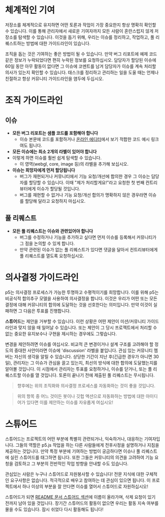 # 체계적인 기여

저장소를 체계적으로 유지하면 어떤 토론과 작업이 가장 중요한지 항상 명확히 확인할 수 있습니다. 이를 통해 관리자에서 새로운 기여자까지 모든 사람이 혼란스럽지 않게 저장소를 탐색할 수 있습니다. 이것을 돕기 위해, 우리는 이슈를 정리하고, 작업하고, 풀 리퀘스트하는 방법에 대한 가이드라인이 있습니다.

조직을 돕는 것은 기여하는 좋은 방법이 될 수 있습니다. 만약 버그 리포트에 예제 코드 같은 정보가 누락되었다면 편히 누락된 정보를 요청하십시오. 담당자가 할당된 이슈에 60일 동안 아무 활동이 없다면 그 이슈에 코멘트를 남겨 담당자가 이슈를 계속 처리할 의사가 있는지 확인할 수 있습니다. 태스크를 정리하고 관리하는 일을 도울 때는 언제나 친절하고 항상 커뮤니티 가이드라인을 염두에 두십시오.

# 조직 가이드라인

## 이슈

* **모든 버그 리포트는 샘플 코드를 포함해야 합니다**
  * 이슈 본문에 코드를 포함하거나 [온라인 에디터](editor.p5js.org)에서 보기 적합한 코드 예시 링크여도 됩니다.
* **모든 이슈에는 최소 2개의 라벨이 있어야 합니다**
* 이렇게 하면 이슈를 훨씬 쉽게 탐색할 수 있습니다.
  * 이 영역(webgl, core, image 등)의 라벨을 추가해 보십시오.
* **이슈는 희망자에게 먼저 할당됩니다**
  * 버그가 재현되거나 커뮤니티에서 기능 요청/개선에 합의한 경우 그 이슈는 담당자를 할당할 수 있습니다. 이때 "제가 처리할게요!"라고 요청한 첫 번째 컨트리뷰터에게 이슈가 할당될 것입니다.
  * 버그를 재현할 수 없거나 기능 요청/개선 합의가 명확하지 않은 경우라면 이슈를 할당해 달라고 요청하지 마십시오.

## 풀 리퀘스트

* **모든 풀 리퀘스트는 이슈와 관련있어야 합니다**
  * 버그를 수정하거나 기능을 추가하고 싶다면 먼저 이슈를 등록해서 커뮤니티가 그 점을 논의할 수 있게 합니다.
  * 만약 관련된 이슈가 없는 풀 리퀘스트가 있다면 댓글을 달아서 컨트리뷰터에게 풀 리퀘스트를 열도록 요청하십시오.

# 의사결정 가이드라인

p5는 의사결정 프로세스가 가능한 투명하고 수평적이기를 희망합니다. 이를 위해 p5는 비공식적 합의추구 모델을 사용하여 의사결정을 합니다. 이것은 우리가 어떤 또는 모든 결정에 대해 커뮤니티의 합의에 도달하는 것을 선호한다는 의미입니다. 만약 이것이 실패하면 그 다음은 투표를 진행합니다.

**스튜어드**는 제안을 거부할 수 있습니다. 이런 상황은 어떤 제안이 미션/커뮤니티 가이드라인과 맞지 않을 때 일어날 수 있습니다. 또는 제안이 그 당시 프로젝트에서 처리할 수 없는 중요한 유지보수나 구현을 제시하는 경우에도 그렇습니다.

변경을 제안하려면 이슈를 여십시오. 비교적 큰 변경이거나 설계 구조를 고려해야 할 정도의 중대한 사안이라면 이슈에 'discussion' 라벨을 붙입니다. 관심 있는 커뮤니티 멤버는 자신의 생각을 알릴 수 있습니다. 상당한 기간이 지난 후(긴급한 경우가 아니면 30일), 관리자는 그 이슈가 관심을 끌고 있는지, 최선의 방식에 대한 합의에 도달했는지를 알아볼 것입니다. 이 시점에서 관리자는 투표를 요청하거나, 이슈를 닫거나, 또는 풀 리퀘스트할 이슈를 열 것입니다. 토론이 끝나기 전에 제출된 풀 리퀘스트는 무시됩니다.

> 향후에는 위의 조직화와 의사결정 프로세스를 자동화하는 것이 좋을 것입니다.

> 위의 항목 중 어느 것이든 봇이나 깃헙 액션으로 자동화하는 방법에 대한 아이디어가 있다면 이를 제안하는 이슈를 자유롭게 여십시오!

# 스튜어드

스튜어드는 프로젝트의 어떤 부분에 특별히 관련되거나, 익숙하거나, 대응하는 기여자입니다. 그들의 역할은 p5.js 작업을 하는 다른 사람들에게 전후사정을 설명하거나 지침을 제공하는 것입니다. 만약 특정 부분에 기여하는 방법이 궁금하다면 이슈나 풀 리퀘스트에 실린 스튜어드를 태그하면 됩니다. 또한 그들은 커뮤니티의 의견을 고려하여 기능 요청을 검토하고 그 부분의 전반적인 작업 방향을 안내할 수도 있습니다.

관심있는 사람은 누구나 스튜어드로 자원봉사할 수 있습니다! 전문 지식에 대한 구체적인 요구사항은 없습니다. 적극적으로 배우고 참여하는 데 관심이 있으면 됩니다. 이 프로젝트에서 하나 이상의 부분을 잘 안다면 이슈를 열어서 스튜어드로 자원하십시오!

스튜어드가 되면 [README 문서 스튜어드 섹션](https://github.com/processing/p5.js#stewards)에 이름이 올라가며, 삭제 요청이 있기 전까지 남아 있을 것입니다. 장기간 스튜어드의 활동이 없으면 우리는 활동 지속 여부를 물을 수도 있습니다. 잠시 쉬었다 다시 활동해도 됩니다!
